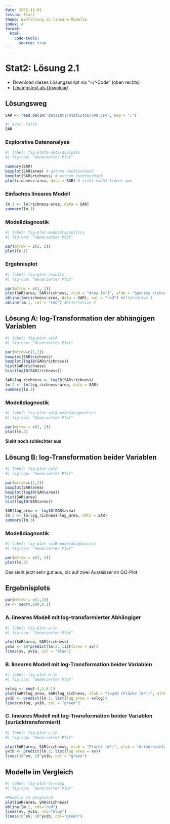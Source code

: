 ```yaml
---
date: 2022-11-01
lesson: Stat2
thema: Einführung in lineare Modelle
index: 4
format:
  html:
    code-tools:
      source: true
---
```


# Stat2: Lösung  2.1

- Download dieses Lösungsscript via "\</\>Code" (oben rechts)
- [Lösungstext als Download](Statistik_Loesung_2.1.pdf)

## Lösungsweg

```r
SAR <- read.delim("datasets/statistik/SAR.csv", sep = ";")
```

```r
#| eval: false
SAR
```

### Explorative Datenanalyse

```r
#| label: fig-plots-data-analysis
#| fig-cap: "Generierter Plot"

summary(SAR)
boxplot(SAR$area) # extrem rechtsschief
boxplot(SAR$richness) # extrem rechtsschief
plot(richness~area, data = SAR) # sieht nicht linear aus
```

### Einfaches lineares Modell
```r
lm.1 <- lm(richness~area, data = SAR)
summary(lm.1)
```

### Modelldiagnostik
```r
#| label: fig-plot-modeldiagnostics
#| fig-cap: "Generierter Plot"

par(mfrow = c(2, 2))
plot(lm.1)
```

### Ergebnisplot
```r
#| label: fig-plot-results
#| fig-cap: "Generierter Plot"

par(mfrow = c(1, 1))
plot(SAR$area, SAR$richness, xlab = "Area [m²]", ylab = "Species richness")
abline(lm(richness~area, data = SAR), col = "red") #Alternative 1
abline(lm.1, col = "red") #Alternative 2
```

## Lösung A: log-Transformation der abhängigen Variablen
```r
#| label: fig-plot-solA
#| fig-cap: "Generierter Plot"

par(mfrow=c(1,2))
boxplot(SAR$richness)
boxplot(log10(SAR$richness))
hist(SAR$richness)
hist(log10(SAR$richness))

SAR$log_richness <- log10(SAR$richness)
lm.2 <- lm(log_richness~area, data = SAR)
summary(lm.2)
```

### Modelldiagnostik
```r
#| label: fig-plot-solA-modeldiagnostics
#| fig-cap: "Generierter Plot"

par(mfrow = c(2, 2))
plot(lm.2)
```
**Sieht noch schlechter aus**

## Lösung B: log-Transformation beider Variablen
```r
#| label: fig-plot-solB
#| fig-cap: "Generierter Plot"

par(mfrow=c(1,2))
boxplot(SAR$area)
boxplot(log10(SAR$area))
hist(SAR$area)
hist(log10(SAR$area))

SAR$log_area <- log10(SAR$area)
lm.3 <- lm(log_richness~log_area, data = SAR)
summary(lm.3)
```

### Modelldiagnostik
```r
#| label: fig-plot-solB-modeldiagnostics
#| fig-cap: "Generierter Plot"

par(mfrow = c(2, 2))
plot(lm.3)
```
Das sieht jetzt sehr gut aus, bis auf zwei Ausreisser im QQ-Plot

## Ergebnisplots
```r
par(mfrow = c(1,1))
xv <- seq(0,100,0.1)
```

### A. lineares Modell mit log-transformierter Abhängiger
```r
#| label: fig-plot-a-ln
#| fig-cap: "Generierter Plot"

plot(SAR$area, SAR$richness)
yv1a <- 10^predict(lm.2, list(area = xv))
lines(xv, yv1a, col = "blue")
```

### B. lineares Modell mit log-Transformation beider Variablen
```r
#| label: fig-plot-b-ln
#| fig-cap: "Generierter Plot"

xvlog <- seq(-4,2,0.1)
plot(SAR$log_area, SAR$log_richness, xlab = "log10 (Fläche [m²])", ylab = "log10 (Artenreichtum)")
yv1b <- predict(lm.3, list(log_area = xvlog))
lines(xvlog, yv1b, col = "green")
```

### C. lineares Modell mit log-Transformation beider Variablen (zurücktransformiert)

```r
#| label: fig-plot-c-ln
#| fig-cap: "Generierter Plot"

plot(SAR$area, SAR$richness, xlab = "Fläche [m²]", ylab = "Artenreichtum")
yv1b <- predict(lm.3, list(log_area = xv))
lines(10^xv, 10^yv1b, col = "green")
```

## Modelle im Vergleich
```r
#| label: fig-plot-ln-comp
#| fig-cap: "Generierter Plot"

#Modelle im Vergleich
plot(SAR$area, SAR$richness)
abline(lm.1, col="red")
lines(xv, yv1a, col="blue")
lines(10^xv, 10^yv1b, col="green")
```
